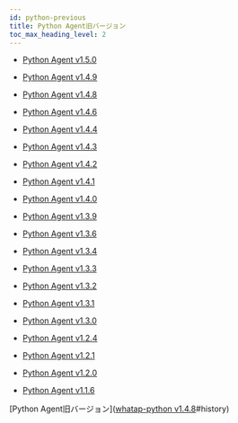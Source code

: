 ```yaml
---
id: python-previous
title: Python Agent旧バージョン
toc_max_heading_level: 2
---
```


- [Python Agent v1.5.0](python-1_5_0)

- [Python Agent v1.4.9](python-1_4_9)

- [Python Agent v1.4.8](python-1_4_8)

- [Python Agent v1.4.6](python-1_4_6)

- [Python Agent v1.4.4](python-1_4_4)

- [Python Agent v1.4.3](python-1_4_3)

- [Python Agent v1.4.2](python-1_4_2)

- [Python Agent v1.4.1](python-1_4_1)

- [Python Agent v1.4.0](python-1_4_0)

- [Python Agent v1.3.9](python-1_3_9)

- [Python Agent v1.3.6](python-1_3_6)

- [Python Agent v1.3.4](python-1_3_4)

- [Python Agent v1.3.3](python-1_3_3)

- [Python Agent v1.3.2](python-1_3_2)

- [Python Agent v1.3.1](python-1_3_1)

- [Python Agent v1.3.0](python-1_3_0)

- [Python Agent v1.2.4](python-1_2_4)

- [Python Agent v1.2.1](python-1_2_1)

- [Python Agent v1.2.0](python-1_2_0)

- [Python Agent v1.1.6](python-1_1_6)

[Python Agent旧バージョン]([whatap-python v1.4.8](https://pypi.org/project/whatap-python/1.4.8/)#history)
